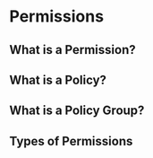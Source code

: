 # Permissions

## What is a Permission?

## What is a Policy?

## What is a Policy Group?

## Types of Permissions
